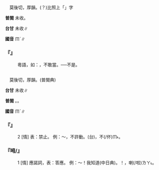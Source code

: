 
=={{ruby|唔|ㆬˋ}}==

　莫後切，厚韻。(？)比照上「{{ruby|呣|ㆬˋ}}」字

'''普閩''' 未收。

'''台甘''' 未收∥

'''國音''' <rt>ㆬˋ</rt>∥

    

==='''『{{ruby|唔|ㆬˋ}}』'''===
:  粵語，如：{{ruby|唔|ㆬ˪}}{{ruby|該|ㄍㆦㄧ}}，不敢當。{{ruby|唔|ㆬˋ}}{{ruby|係|ㄏㄞ˪}}──不是。
    

=={{ruby|呣|ㆬˋ}}==

　莫後切，厚韻。(普閩典)

'''台甘''' 未收∥

'''普閩''' {{ruby|(文)|ㆠㆦˋ}}。{{ruby|(白)|ㆠㄨ˫}}{{ruby|。|ㆬ˫}}。

'''國音''' <rt>ㆬˋ</rt>∥

    

==='''『{{ruby|呣|ㆬˋ}}』'''===
:2  [情] 表：禁止。 例：～，不許動。(台){{ruby|呣|ㄏㆬ˪}}，不(/伓)<rt>ㆬ˫</rt>{{ruby|通|ㄊㄤ}}{{ruby|摸|ㆠㆲ}}。
    

==='''『呣/{{ruby|嘸|ㆬˋ}}』'''===
:1  [情] 應諾詞，表：答應。 例：～！我知道(中日典)。{{ruby|(台)|ㄏㆬ˪}}！，{{ruby|我|ㆣㄨㄚˋ}}{{ruby|知|ㄗㄞ}}喇(/啦)<rt>ㄌㄚ˪</rt>。
    
